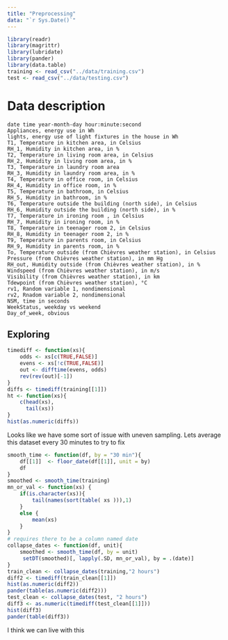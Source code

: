 ```yaml
---
title: "Preprocessing"
data: "`r Sys.Date()`"
---
```


```r
library(readr)
library(magrittr)
library(lubridate)
library(pander)
library(data.table)
training <- read_csv("../data/training.csv")
test <- read_csv("../data/testing.csv")
```

# Data description

```
date time year-month-day hour:minute:second 
Appliances, energy use in Wh
lights, energy use of light fixtures in the house in Wh
T1, Temperature in kitchen area, in Celsius
RH_1, Humidity in kitchen area, in %
T2, Temperature in living room area, in Celsius
RH_2, Humidity in living room area, in %
T3, Temperature in laundry room area
RH_3, Humidity in laundry room area, in %
T4, Temperature in office room, in Celsius
RH_4, Humidity in office room, in %
T5, Temperature in bathroom, in Celsius
RH_5, Humidity in bathroom, in %
T6, Temperature outside the building (north side), in Celsius
RH_6, Humidity outside the building (north side), in %
T7, Temperature in ironing room , in Celsius
RH_7, Humidity in ironing room, in %
T8, Temperature in teenager room 2, in Celsius
RH_8, Humidity in teenager room 2, in %
T9, Temperature in parents room, in Celsius
RH_9, Humidity in parents room, in %
To, Temperature outside (from Chièvres weather station), in Celsius
Pressure (from Chièvres weather station), in mm Hg
RH_out, Humidity outside (from Chièvres weather station), in %
Windspeed (from Chièvres weather station), in m/s
Visibility (from Chièvres weather station), in km
Tdewpoint (from Chièvres weather station), °C
rv1, Random variable 1, nondimensional
rv2, Rnadom variable 2, nondimensional
NSM, time in seconds
WeekStatus, weekday vs weekend
Day_of_week, obvious
```

## Exploring 

```r
timediff <- function(xs){
	odds <- xs[c(TRUE,FALSE)]
	evens <- xs[!c(TRUE,FALSE)]
	out <- difftime(evens, odds)
	rev(rev(out)[-1])
}
diffs <- timediff(training[[1]])
ht <- function(xs){
	c(head(xs),
	  tail(xs))
}
hist(as.numeric(diffs))
```

Looks like we have some sort of issue with uneven sampling. Lets average this dataset every 30 minutes to try to fix

```r
smooth_time <- function(df, by = "30 min"){
	df[[1]]  <- floor_date(df[[1]], unit = by)
	df
}
smoothed <- smooth_time(training)
mn_or_val <- function(xs) {
	if(is.character(xs)){
		tail(names(sort(table( xs ))),1)
	}
	else {
		mean(xs)
	}
}
# requires there to be a column named date
collapse_dates <- function(df, unit){
	smoothed <- smooth_time(df, by = unit)
	 setDT(smoothed)[, lapply(.SD, mn_or_val), by = .(date)]
}
train_clean <- collapse_dates(training,"2 hours")
diff2 <- timediff(train_clean[[1]])
hist(as.numeric(diff2))
pander(table(as.numeric(diff2)))
test_clean <- collapse_dates(test, "2 hours")
diff3 <- as.numeric(timediff(test_clean[[1]]))
hist(diff3)
pander(table(diff3))
```

I think we can live with this
